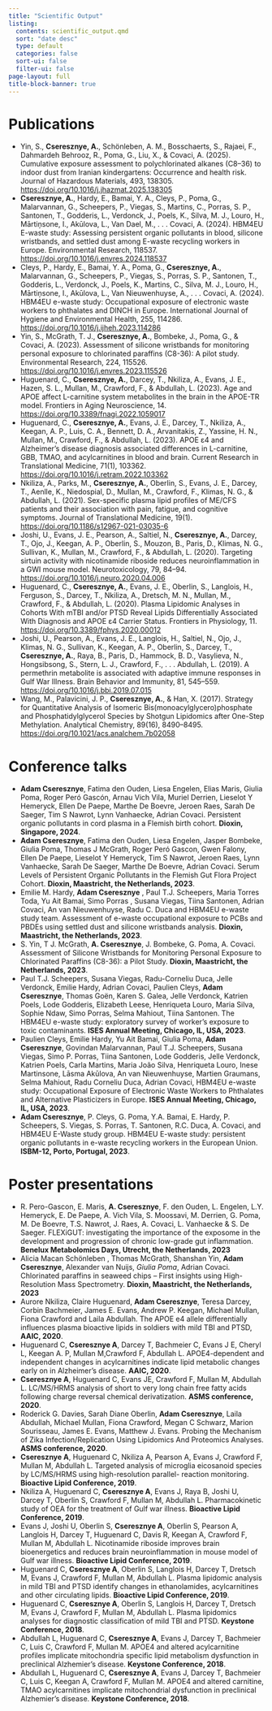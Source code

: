 ```yaml
---
title: "Scientific Output"
listing:
  contents: scientific_output.qmd
  sort: "date desc"
  type: default
  categories: false
  sort-ui: false
  filter-ui: false
page-layout: full
title-block-banner: true
---
```


# Publications

* Yin, S., **Cseresznye, A.**, Schönleben, A. M., Bosschaerts, S., Rajaei, F., Dahmardeh Behrooz, R., Poma, G., Liu, X., & Covaci, A. (2025). Cumulative exposure assessment to polychlorinated alkanes (C8–36) to indoor dust from Iranian kindergartens: Occurrence and health risk. Journal of Hazardous Materials, 493, 138305. [https://doi.org/10.1016/j.jhazmat.2025.138305](https://doi.org/10.1016/j.jhazmat.2025.138305) 
* **Cseresznye, A.**, Hardy, E., Bamai, Y. A., Cleys, P., Poma, G., Malarvannan, G., Scheepers, P., Viegas, S., Martins, C., Porras, S. P., Santonen, T., Godderis, L., Verdonck, J., Poels, K., Silva, M. J., Louro, H., Mārtiņsone, I., Akūlova, L., Van Dael, M., . . . Covaci, A. (2024). HBM4EU E-waste study: Assessing persistent organic pollutants in blood, silicone wristbands, and settled dust among E-waste recycling workers in Europe. Environmental Research, 118537. [https://doi.org/10.1016/j.envres.2024.118537](https://doi.org/10.1016/j.envres.2024.118537)
* Cleys, P., Hardy, E., Bamai, Y. A., Poma, G., **Cseresznye, A.**, Malarvannan, G., Scheepers, P., Viegas, S., Porras, S. P., Santonen, T., Godderis, L., Verdonck, J., Poels, K., Martins, C., Silva, M. J., Louro, H., Mārtiņsone, I., Akūlova, L., Van Nieuwenhuyse, A., . . . Covaci, A. (2024). HBM4EU e-waste study: Occupational exposure of electronic waste workers to phthalates and DINCH in Europe. International Journal of Hygiene and Environmental Health, 255, 114286. [https://doi.org/10.1016/j.ijheh.2023.114286](https://doi.org/10.1016/j.ijheh.2023.114286)
* Yin, S., McGrath, T. J., **Cseresznye, A.**, Bombeke, J., Poma, G., & Covaci, A. (2023). Assessment of silicone wristbands for monitoring personal exposure to chlorinated paraffins (C8-36): A pilot study. Environmental Research, 224, 115526. [https://doi.org/10.1016/j.envres.2023.115526](https://doi.org/10.1016/j.envres.2023.115526)
* Huguenard, C., **Cseresznye, A.**, Darcey, T., Nkiliza, A., Evans, J. E., Hazen, S. L., Mullan, M., Crawford, F., & Abdullah, L. (2023). Age and APOE affect L-carnitine system metabolites in the brain in the APOE-TR model. Frontiers in Aging Neuroscience, 14. [https://doi.org/10.3389/fnagi.2022.1059017](https://doi.org/10.3389/fnagi.2022.1059017)
* Huguenard, C., **Cseresznye, A.**, Evans, J. E., Darcey, T., Nkiliza, A., Keegan, A. P., Luis, C. A., Bennett, D. A., Arvanitakis, Z., Yassine, H. N., Mullan, M., Crawford, F., & Abdullah, L. (2023). APOE ε4 and Alzheimer’s disease diagnosis associated differences in L-carnitine, GBB, TMAO, and acylcarnitines in blood and brain. Current Research in Translational Medicine, 71(1), 103362. [https://doi.org/10.1016/j.retram.2022.103362](https://doi.org/10.1016/j.retram.2022.103362)
* Nkiliza, A., Parks, M., **Cseresznye, A.**, Oberlin, S., Evans, J. E., Darcey, T., Aenlle, K., Niedospial, D., Mullan, M., Crawford, F., Klimas, N. G., & Abdullah, L. (2021). Sex-specific plasma lipid profiles of ME/CFS patients and their association with pain, fatigue, and cognitive symptoms. Journal of Translational Medicine, 19(1). [https://doi.org/10.1186/s12967-021-03035-6](https://doi.org/10.1186/s12967-021-03035-6)
* Joshi, U., Evans, J. E., Pearson, A., Saltiel, N., **Cseresznye, A.**, Darcey, T., Ojo, J., Keegan, A. P., Oberlin, S., Mouzon, B., Paris, D., Klimas, N. G., Sullivan, K., Mullan, M., Crawford, F., & Abdullah, L. (2020). Targeting sirtuin activity with nicotinamide riboside reduces neuroinflammation in a GWI mouse model. Neurotoxicology, 79, 84–94. [https://doi.org/10.1016/j.neuro.2020.04.006](https://doi.org/10.1016/j.neuro.2020.04.006)
* Huguenard, C., **Cseresznye, A.**, Evans, J. E., Oberlin, S., Langlois, H., Ferguson, S., Darcey, T., Nkiliza, A., Dretsch, M. N., Mullan, M., Crawford, F., & Abdullah, L. (2020). Plasma Lipidomic Analyses in Cohorts With mTBI and/or PTSD Reveal Lipids Differentially Associated With Diagnosis and APOE ε4 Carrier Status. Frontiers in Physiology, 11. [https://doi.org/10.3389/fphys.2020.00012](https://doi.org/10.3389/fphys.2020.00012)
* Joshi, U., Pearson, A., Evans, J. E., Langlois, H., Saltiel, N., Ojo, J., Klimas, N. G., Sullivan, K., Keegan, A. P., Oberlin, S., Darcey, T., **Cseresznye, A.**, Raya, B., Paris, D., Hammock, B. D., Vasylieva, N., Hongsibsong, S., Stern, L. J., Crawford, F., . . . Abdullah, L. (2019). A permethrin metabolite is associated with adaptive immune responses in Gulf War Illness. Brain Behavior and Immunity, 81, 545–559. [https://doi.org/10.1016/j.bbi.2019.07.015](https://doi.org/10.1016/j.bbi.2019.07.015)
* Wang, M., Palavicini, J. P., **Cseresznye, A.**, & Han, X. (2017). Strategy for Quantitative Analysis of Isomeric Bis(monoacylglycero)phosphate and Phosphatidylglycerol Species by Shotgun Lipidomics after One-Step Methylation. Analytical Chemistry, 89(16), 8490–8495. [https://doi.org/10.1021/acs.analchem.7b02058](https://doi.org/10.1021/acs.analchem.7b02058)


# Conference talks

* **Adam Cseresznye**, Fatima den Ouden, Liesa Engelen, Elias Maris, Giulia Poma, Roger Peró Gascón, Arnau Vich Vila, Muriel Derrien, Lieselot Y Hemeryck, Ellen De Paepe, Marthe De Boevre, Jeroen Raes, Sarah De Saeger, Tim S Nawrot, Lynn Vanhaecke, Adrian Covaci. Persistent organic pollutants in cord plasma in a Flemish birth cohort. **Dioxin, Singapore, 2024**.  
* **Adam Cseresznye**, Fatima den Ouden, Liesa Engelen, Jasper Bombeke, Giulia Poma, Thomas J McGrath, Roger Peró Gascon, Gwen Falony, Ellen De Paepe, Lieselot Y Hemeryck, Tim S Nawrot, Jeroen Raes, Lynn Vanhaecke, Sarah De Saeger, Marthe De Boevre, Adrian Covaci. Serum Levels of Persistent Organic Pollutants in the Flemish Gut Flora Project Cohort. **Dioxin, Maastricht, the Netherlands, 2023**.  
* Emilie M. Hardy, **Adam Cseresznye** , Paul T.J. Scheepers, Maria Torres Toda, Yu Ait Bamai, Simo Porras , Susana Viegas, Tiina Santonen, Adrian Covaci, An van Nieuwenhuyse, Radu C. Duca and HBM4EU e-waste study team. Assessment of e-waste occupational exposure to PCBs and PBDEs using settled dust and silicone wristbands analysis. **Dioxin, Maastricht, the Netherlands, 2023**.  
* S. Yin, T J. McGrath, **A. Cseresznye**, J. Bombeke, G. Poma, A. Covaci. Assessment of Silicone Wristbands for Monitoring Personal Exposure to Chlorinated
Paraffins (C8-36): a Pilot Study. **Dioxin, Maastricht, the Netherlands, 2023**.  
* Paul T.J. Scheepers, Susana Viegas, Radu-Corneliu Duca, Jelle Verdonck, Emilie Hardy, Adrian Covaci, Paulien Cleys, **Adam Cseresznye**, Thomas Goën, Karen S. Galea, Jelle Verdonck, Katrien Poels, Lode Godderis, Elizabeth Leese, Henriqueta Louro, Maria Silva, Sophie Ndaw, Simo Porras, Selma Mahiout, Tiina Santonen. The HBM4EU e-waste study: exploratory survey of worker’s exposure to toxic contaminants. **ISES Annual Meeting, Chicago, IL, USA, 2023**.  
* Paulien Cleys, Emilie Hardy, Yu Ait Bamai, Giulia Poma, **Adam Cseresznye**, Govindan Malarvannan, Paul T.J. Scheepers, Susana Viegas, Simo P. Porras, Tiina Santonen, Lode Godderis, Jelle Verdonck, Katrien Poels, Carla Martins, Maria João Silva, Henriqueta Louro, Inese Martinsone, Lāsma Akūlova, An van Nieuwenhuyse, Martien Graumans, Selma Mahiout, Radu Corneliu Duca, Adrian Covaci, HBM4EU e-waste study: Occupational Exposure of Electronic Waste Workers to Phthalates and Alternative Plasticizers in Europe. **ISES Annual Meeting, Chicago, IL, USA, 2023**.  
* **Adam Cseresznye**, P. Cleys, G. Poma, Y.A. Bamai, E. Hardy, P. Scheepers, S. Viegas, S. Porras, T. Santonen, R.C. Duca, A. Covaci, and HBM4EU E-Waste study group. HBM4EU E-waste study: persistent organic pollutants in e-waste recycling workers in the European Union. **ISBM-12, Porto, Portugal, 2023**. 


# Poster presentations

* R. Pero-Gascon, E. Maris, **A. Cseresznye**, F. den Ouden, L. Engelen, L.Y. Hemeryck, E. De Paepe, A. Vich Vila, S. Moossavi, M. Derrien, G. Poma, M. De Boevre, T.S. Nawrot, J. Raes, A. Covaci, L. Vanhaecke & S. De Saeger. FLEXiGUT: investigating the importance of the exposome in the development and progression of chronic low-grade gut inflammation. **Benelux Metabolomics Days, Utrecht, the Netherlands, 2023**
* Alicia Macan Schönleben , Thomas McGrath, Shanshan Yin, **Adam Cseresznye**, Alexander van Nuijs, *Giulia Poma*, Adrian Covaci. Chlorinated paraffins in seaweed chips – First insights using High-Resolution Mass Spectrometry. **Dioxin, Maastricht, the Netherlands, 2023**     
* Aurore Nkiliza, Claire Huguenard, **Adam Cseresznye**, Teresa Darcey, Corbin Bachmeier, James E. Evans, Andrew P. Keegan, Michael Mullan, Fiona Crawford and Laila Abdullah. The APOE e4 allele differentially influences plasma bioactive lipids in soldiers with mild TBI and PTSD, **AAIC, 2020**. 
* Huguenard C, **Cseresznye A**, Darcey T, Bachmeier C, Evans J E, Cheryl L, Keegan A. P, Mullan M,Crawford F, Abdullah L. APOE4-dependent and independent changes in acylcarnitines indicate lipid metabolic changes early on in Alzheimer’s disease. **AAIC, 2020**. 
* **Cseresznye A**, Huguenard C, Evans JE, Crawford F, Mullan M, Abdullah L. LC/MS/HRMS analysis of short to very long chain free fatty acids following charge reversal chemical derivatization. **ASMS conference, 2020**. 
*  Roderick G. Davies, Sarah Diane Oberlin, **Adam Cseresznye**, Laila Abdullah, Michael Mullan, Fiona Crawford, Megan C Schwarz, Marion Sourisseau, James E. Evans, Matthew J. Evans. Probing the Mechanism of Zika Infection/Replication Using Lipidomics And Proteomics Analyses. **ASMS conference, 2020**.
*  **Cseresznye A**, Huguenard C, Nkiliza A, Pearson A, Evans J, Crawford F, Mullan M, Abdullah L. Targeted analysis of microglia eicosanoid species by LC/MS/HRMS using high-resolution parallel- reaction monitoring. **Bioactive Lipid Conference, 2019**.
*  Nkiliza A, Huguenard C, **Cseresznye A**, Evans J, Raya B, Joshi U, Darcey T, Oberlin S, Crawford F, Mullan M, Abdullah L. Pharmacokinetic study of OEA for the treatment of Gulf war illness. **Bioactive Lipid Conference, 2019**.
* Evans J, Joshi U, Oberlin S, **Cseresznye A**, Oberlin S, Pearson A, Langlois H, Darcey T, Huguenard C, Davis R, Keegan A, Crawford F, Mullan M, Abdullah L. Nicotinamide riboside improves brain bioenergetics and reduces brain neuroinflammation in mouse model of Gulf war illness. **Bioactive Lipid Conference, 2019**.
* Huguenard C, **Cseresznye A**, Oberlin S, Langlois H, Darcey T, Dretsch M, Evans J, Crawford F, Mullan M, Abdullah L. Plasma lipidomic analysis in mild TBI and PTSD identify changes in ethanolamides, acylcarnitines and other circulating lipids. **Bioactive Lipid Conference, 2019**. 
* Huguenard C, **Cseresznye A**, Oberlin S, Langlois H, Darcey T, Dretsch M, Evans J, Crawford F, Mullan M, Abdullah L. Plasma lipidomics analyses for diagnostic classification of mild TBI and PTSD. **Keystone Conference, 2018**. 
* Abdullah L, Huguenard C, **Cseresznye A**, Evans J, Darcey T, Bachmeier C, Luis C, Crawford F, Mullan M. APOE4 and altered acylcarnitine profiles implicate mitochondria specific lipid metabolism dysfunction in preclinical Alzhemier’s disease. **Keystone Conference, 2018**. 
* Abdullah L, Huguenard C, **Cseresznye A**, Evans J, Darcey T, Bachmeier C, Luis C, Keegan A, Crawford F, Mullan M. APOE4 and altered carnitine, TMAO acylcarnitines implicate mitochondrial dysfunction in preclinical Alzhemier’s disease. **Keystone Conference, 2018**.

